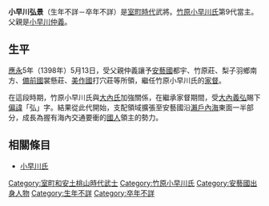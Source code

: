 {{來源|time=2015-09-12T17:36:10+00:00}}
{{擴充|time=2015-09-12T17:36:10+00:00}}
{{日本武士
|名稱= 小早川 弘景
|圖片名稱= 
|圖片大小= 
|圖片說明= 
|時代= [[室町時代|室町時代]]中期
|出生日期= 不詳
|出生地點= 
|逝世日期= 不詳
|逝世地點= 
|假名= 
|羅馬字= 
|幼名= 
|改名= 
|别名= 又四郎、安藝又四郎、入道陽滿
|諡号= 
|神号= 
|戒名= 德岩陽滿
|洗禮名= 
|墓所= 
|朝廷官位= [[安藝守|安藝守]]
|幕府職位= 
|主君= [[足利將軍家|足利將軍家]]
|藩= 
|氏族= [[小早川氏|小早川氏]]
|父母= 父：[[小早川仲義|小早川仲義]]
|養父= 
|養母= 
|兄弟= 弟：[[小早川長千代丸|千代丸]]、[[小早川栗法師|栗法師]]、[[小早川福壽丸|福壽丸]]、[[吉光法師|吉光法師]]
|姐妹= 
|正室= 
|側室= 
|嗣子= '''[[小早川盛景|盛景]]'''、[[小早川長菊丸|長菊丸]]
|嗣女= 
|養子= 
|養女= 
}}
{{japanese|japanese=小早川 弘景|kana=こばやかわ ひろかげ|romaji=Kobayakawa Hirokage}}
'''小早川弘景'''（生年不詳－卒年不詳）是[[室町時代|室町時代]]武將。[[竹原小早川氏|竹原小早川氏]]第9代當主。父親是[[小早川仲義|小早川仲義]]。

== 生平 ==
[[應永|應永]]5年（1398年）5月13日，受父親仲義讓予[[安藝國|安藝國]]都宇、竹原莊、梨子羽鄉南方、[[備前國|備前國]]裳懸莊、[[美作國|美作國]]打穴莊等所領，繼任竹原小早川氏的[[家督|家督]]。

在這段時期，竹原小早川氏與[[大內氏|大內氏]]加強關係，在繼承家督期間，受[[大內義弘|大內義弘]]賜下[[偏諱|偏諱]]「弘」字。結果從此代開始，支配領域擴張至安藝國沿[[瀨戶內海|瀨戶內海]]東面一半部分，成長為握有海內交通要衝的[[國人|國人]]領主的勢力。

== 相關條目 ==
*[[小早川氏|小早川氏]]

{{小早川氏歷代當主|竹原小早川氏歷代當主|1398－？}}
{{Japanese-history-stub}}
[[Category:室町和安土桃山時代武士|Category:室町和安土桃山時代武士]]
[[Category:竹原小早川氏|Category:竹原小早川氏]]
[[Category:安藝國出身人物|Category:安藝國出身人物]]
[[Category:生年不詳|Category:生年不詳]]
[[Category:卒年不詳|Category:卒年不詳]]